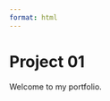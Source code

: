 ```yaml
---
format: html
---
```


<style>
  body {
  background-image: url("https://images.pexels.com/photos/189349/pexels-photo-189349.jpeg");
  background-size: cover;
  background-repeat: no-repeat;
}
  
</style>

# Project 01

Welcome to my portfolio.